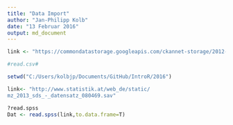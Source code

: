 ```yaml
---
title: "Data Import"
author: "Jan-Philipp Kolb"
date: "13 Februar 2016"
output: md_document
---
```


```r
link <- "https://commondatastorage.googleapis.com/ckannet-storage/2012-07-09T214020/global_airports.csv"

#read.csv#
```




```r
setwd("C:/Users/kolbjp/Documents/GitHub/IntroR/2016")
```

```r
link<- "http://www.statistik.at/web_de/static/
mz_2013_sds_-_datensatz_080469.sav"

?read.spss
Dat <- read.spss(link,to.data.frame=T)
```

